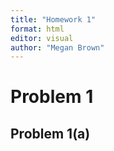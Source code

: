 ```yaml
---
title: "Homework 1"
format: html
editor: visual
author: "Megan Brown"
---
```


# Problem 1

## Problem 1(a)
